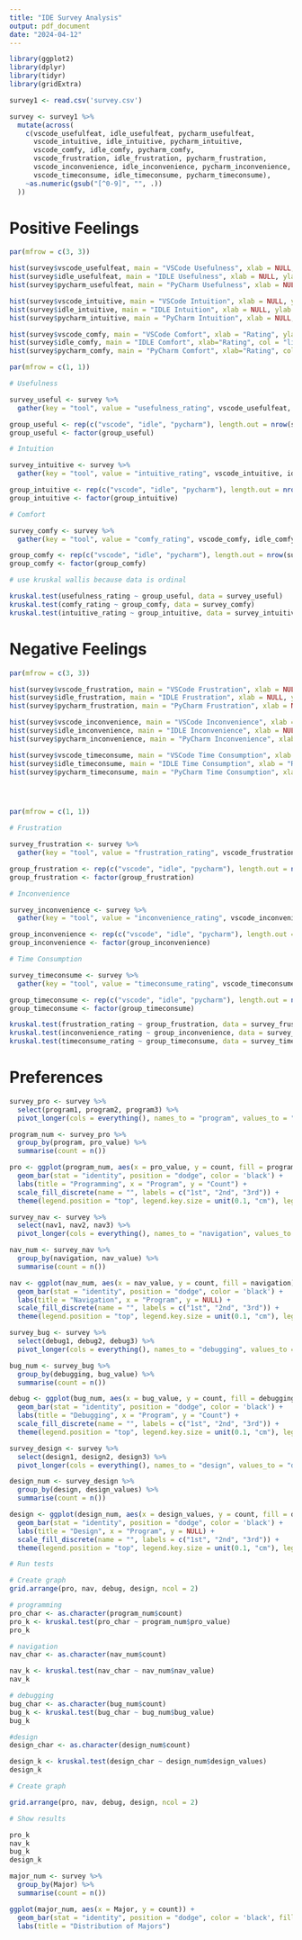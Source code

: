 ---
title: "IDE Survey Analysis"
output: pdf_document
date: "2024-04-12"
---

```{r}
library(ggplot2)
library(dplyr)
library(tidyr)
library(gridExtra)

survey1 <- read.csv('survey.csv')

survey <- survey1 %>%
  mutate(across(
    c(vscode_usefulfeat, idle_usefulfeat, pycharm_usefulfeat,
      vscode_intuitive, idle_intuitive, pycharm_intuitive,
      vscode_comfy, idle_comfy, pycharm_comfy,
      vscode_frustration, idle_frustration, pycharm_frustration,
      vscode_inconvenience, idle_inconvenience, pycharm_inconvenience,
      vscode_timeconsume, idle_timeconsume, pycharm_timeconsume),
    ~as.numeric(gsub("[^0-9]", "", .))
  ))

```

# Positive Feelings 

```{r}
par(mfrow = c(3, 3))

hist(survey$vscode_usefulfeat, main = "VSCode Usefulness", xlab = NULL, ylab = "Count", col="lightblue")
hist(survey$idle_usefulfeat, main = "IDLE Usefulness", xlab = NULL, ylab = NULL, col = "lightcoral")
hist(survey$pycharm_usefulfeat, main = "PyCharm Usefulness", xlab = NULL, ylab = NULL, col="lightgreen")

hist(survey$vscode_intuitive, main = "VSCode Intuition", xlab = NULL, ylab = "Count", col = "lightblue")
hist(survey$idle_intuitive, main = "IDLE Intuition", xlab = NULL, ylab = NULL, col="lightcoral")
hist(survey$pycharm_intuitive, main = "PyCharm Intuition", xlab = NULL, ylab = NULL, col="lightgreen")

hist(survey$vscode_comfy, main = "VSCode Comfort", xlab = "Rating", ylab = "Count", col = "lightblue")
hist(survey$idle_comfy, main = "IDLE Comfort", xlab="Rating", col = "lightcoral")
hist(survey$pycharm_comfy, main = "PyCharm Comfort", xlab="Rating", col = "lightgreen")

par(mfrow = c(1, 1))
```

```{r}

# Usefulness 

survey_useful <- survey %>%
  gather(key = "tool", value = "usefulness_rating", vscode_usefulfeat, idle_usefulfeat, pycharm_usefulfeat)

group_useful <- rep(c("vscode", "idle", "pycharm"), length.out = nrow(survey_useful))
group_useful <- factor(group_useful)

# Intuition

survey_intuitive <- survey %>%
  gather(key = "tool", value = "intuitive_rating", vscode_intuitive, idle_intuitive, pycharm_intuitive)

group_intuitive <- rep(c("vscode", "idle", "pycharm"), length.out = nrow(survey_intuitive))
group_intuitive <- factor(group_intuitive)

# Comfort

survey_comfy <- survey %>%
  gather(key = "tool", value = "comfy_rating", vscode_comfy, idle_comfy, pycharm_comfy)

group_comfy <- rep(c("vscode", "idle", "pycharm"), length.out = nrow(survey_comfy))
group_comfy <- factor(group_comfy)

```

```{r}
# use kruskal wallis because data is ordinal

kruskal.test(usefulness_rating ~ group_useful, data = survey_useful)
kruskal.test(comfy_rating ~ group_comfy, data = survey_comfy)
kruskal.test(intuitive_rating ~ group_intuitive, data = survey_intuitive)
```

# Negative Feelings 

```{r}
par(mfrow = c(3, 3))

hist(survey$vscode_frustration, main = "VSCode Frustration", xlab = NULL, ylab = "Count", col = "lightblue")
hist(survey$idle_frustration, main = "IDLE Frustration", xlab = NULL, ylab = NULL, col = "lightcoral")
hist(survey$pycharm_frustration, main = "PyCharm Frustration", xlab = NULL, ylab = NULL, col = "lightgreen")

hist(survey$vscode_inconvenience, main = "VSCode Inconvenience", xlab = NULL, ylab = "Count", col = "lightblue")
hist(survey$idle_inconvenience, main = "IDLE Inconvenience", xlab = NULL, ylab = "", col = "lightcoral")
hist(survey$pycharm_inconvenience, main = "PyCharm Inconvenience", xlab = NULL, ylab = "", col = "lightgreen")

hist(survey$vscode_timeconsume, main = "VSCode Time Consumption", xlab = "Rating",  ylab = "Count", col = "lightblue")
hist(survey$idle_timeconsume, main = "IDLE Time Consumption", xlab = "Rating", ylab = "", col = "lightcoral")
hist(survey$pycharm_timeconsume, main = "PyCharm Time Consumption", xlab = "Rating", col = "lightgreen")




par(mfrow = c(1, 1))
```

```{r}

# Frustration

survey_frustration <- survey %>%
  gather(key = "tool", value = "frustration_rating", vscode_frustration, idle_frustration, pycharm_frustration)

group_frustration <- rep(c("vscode", "idle", "pycharm"), length.out = nrow(survey_frustration))
group_frustration <- factor(group_frustration)

# Inconvenience

survey_inconvenience <- survey %>%
  gather(key = "tool", value = "inconvenience_rating", vscode_inconvenience, idle_inconvenience, pycharm_inconvenience)

group_inconvenience <- rep(c("vscode", "idle", "pycharm"), length.out = nrow(survey_inconvenience))
group_inconvenience <- factor(group_inconvenience)

# Time Consumption

survey_timeconsume <- survey %>%
  gather(key = "tool", value = "timeconsume_rating", vscode_timeconsume, idle_timeconsume, pycharm_timeconsume)

group_timeconsume <- rep(c("vscode", "idle", "pycharm"), length.out = nrow(survey_timeconsume))
group_timeconsume <- factor(group_timeconsume)

```

```{r}
kruskal.test(frustration_rating ~ group_frustration, data = survey_frustration)
kruskal.test(inconvenience_rating ~ group_inconvenience, data = survey_inconvenience)
kruskal.test(timeconsume_rating ~ group_timeconsume, data = survey_timeconsume)
```

# Preferences

```{r}
survey_pro <- survey %>%
  select(program1, program2, program3) %>%
  pivot_longer(cols = everything(), names_to = "program", values_to = "pro_value")

program_num <- survey_pro %>%
  group_by(program, pro_value) %>%
  summarise(count = n())

pro <- ggplot(program_num, aes(x = pro_value, y = count, fill = program)) +
  geom_bar(stat = "identity", position = "dodge", color = 'black') +
  labs(title = "Programming", x = "Program", y = "Count") +
  scale_fill_discrete(name = "", labels = c("1st", "2nd", "3rd")) + 
  theme(legend.position = "top", legend.key.size = unit(0.1, "cm"), legend.key.width = unit(0.1, "cm"))

survey_nav <- survey %>%
  select(nav1, nav2, nav3) %>%
  pivot_longer(cols = everything(), names_to = "navigation", values_to = "nav_value")

nav_num <- survey_nav %>%
  group_by(navigation, nav_value) %>%
  summarise(count = n())

nav <- ggplot(nav_num, aes(x = nav_value, y = count, fill = navigation)) + 
  geom_bar(stat = "identity", position = "dodge", color = 'black') + 
  labs(title = "Navigation", x = "Program", y = NULL) + 
  scale_fill_discrete(name = "", labels = c("1st", "2nd", "3rd")) + 
  theme(legend.position = "top", legend.key.size = unit(0.1, "cm"), legend.key.width = unit(0.1, "cm"))

survey_bug <- survey %>% 
  select(debug1, debug2, debug3) %>%
  pivot_longer(cols = everything(), names_to = "debugging", values_to = "bug_value")

bug_num <- survey_bug %>%
  group_by(debugging, bug_value) %>%
  summarise(count = n())

debug <- ggplot(bug_num, aes(x = bug_value, y = count, fill = debugging)) + 
  geom_bar(stat = "identity", position = "dodge", color = 'black') + 
  labs(title = "Debugging", x = "Program", y = "Count") + 
  scale_fill_discrete(name = "", labels = c("1st", "2nd", "3rd")) + 
  theme(legend.position = "top", legend.key.size = unit(0.1, "cm"), legend.key.width = unit(0.1, "cm"))

survey_design <- survey %>%
  select(design1, design2, design3) %>%
  pivot_longer(cols = everything(), names_to = "design", values_to = "design_values")

design_num <- survey_design %>%
  group_by(design, design_values) %>%
  summarise(count = n())

design <- ggplot(design_num, aes(x = design_values, y = count, fill = design)) +
  geom_bar(stat = "identity", position = "dodge", color = 'black') + 
  labs(title = "Design", x = "Program", y = NULL) + 
  scale_fill_discrete(name = "", labels = c("1st", "2nd", "3rd")) + 
  theme(legend.position = "top", legend.key.size = unit(0.1, "cm"), legend.key.width = unit(0.1, "cm"))

```

```{r}
# Run tests 

# Create graph
grid.arrange(pro, nav, debug, design, ncol = 2)

# programming
pro_char <- as.character(program_num$count)
pro_k <- kruskal.test(pro_char ~ program_num$pro_value)
pro_k

# navigation
nav_char <- as.character(nav_num$count)

nav_k <- kruskal.test(nav_char ~ nav_num$nav_value)
nav_k

# debugging
bug_char <- as.character(bug_num$count)
bug_k <- kruskal.test(bug_char ~ bug_num$bug_value)
bug_k

#design
design_char <- as.character(design_num$count)

design_k <- kruskal.test(design_char ~ design_num$design_values)
design_k
```

```{r}
# Create graph

grid.arrange(pro, nav, debug, design, ncol = 2)

# Show results

pro_k
nav_k
bug_k
design_k
```

```{r}
major_num <- survey %>%
  group_by(Major) %>%
  summarise(count = n())

ggplot(major_num, aes(x = Major, y = count)) + 
  geom_bar(stat = "identity", position = "dodge", color = 'black', fill = 'slateblue') +
  labs(title = "Distribution of Majors")

```




